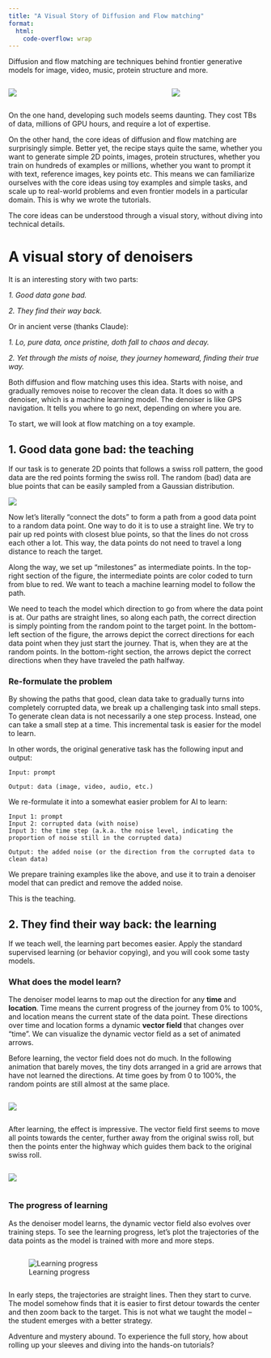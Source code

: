 ```yaml
---
title: "A Visual Story of Diffusion and Flow matching"
format:
  html:
    code-overflow: wrap
---
```



Diffusion and flow matching are techniques behind frontier generative models for image, video, music, protein structure and more.

::: {.columns}
::: {.column width="57%"}
![](assets/veo2_dog_swim.gif){fig-align="center"}
:::

::: {.column width="33%"}
![](assets/allatom_level_diffusion.gif){fig-align="center"}
:::
:::

<!-- image source: https://ai.plainenglish.io/googles-groundbreaking-ai-video-model-veo2-what-it-means-for-the-future-of-content-creation-267882ddf9e4, 
  https://github.com/ProteinDesignLab/protpardelle#use-in-webapp-and-pymol,
  https://www.dreamfold.ai/blog/foldflow-2,
  https://x.com/json_yim/status/1711820093808857506,
  -->

On the one hand, developing such models seems daunting. They cost TBs of data, millions of GPU hours, and require a lot of expertise.

On the other hand, the core ideas of diffusion and flow matching are surprisingly simple. Better yet, the recipe stays quite the same, whether you want
to generate simple 2D points, images, protein structures, whether you train on hundreds of examples or millions, whether you want to prompt it with text,
reference images, key points etc. This means we can familiarize ourselves with the core ideas using toy examples and simple tasks, and scale up to
real-world problems and even frontier models in a particular domain. This is why we wrote the tutorials.

The core ideas can be understood through a visual story, without diving into technical details.

# A visual story of denoisers

It is an interesting story with two parts:

::: {.text-center}
*1. Good data gone bad.* 

*2. They find their way back.*
:::

Or in ancient verse (thanks Claude):

::: {.text-center}
*1. Lo, pure data, once pristine, doth fall to chaos and decay.*

*2. Yet through the mists of noise, they journey homeward, finding their true way.*
:::

Both diffusion and flow matching uses this idea. Starts with noise, and gradually removes noise to recover the clean data. 
It does so with a denoiser, which is a machine learning model. The denoiser is like GPS navigation. It tells you where to go next, depending on where you are.

To start, we will look at flow matching on a toy example.

## 1. Good data gone bad: the teaching

If our task is to generate 2D points that follows a swiss roll pattern, the good data are the red points forming the swiss roll. The random (bad) data are blue points that can be easily sampled from a Gaussian distribution.

![](assets/fm_teaching.png)

Now let's literally "connect the dots" to form a path from a good data point to a random data point. One way to do it is to use a straight line. We try to pair up red points with closest blue points, so that the lines do not cross each other a lot. This way, the data points do not need to travel a long distance to reach the target.

Along the way, we set up "milestones" as intermediate points. In the top-right section of the figure, the intermediate points are color coded to turn from blue to red. We want to teach a machine learning model to follow the path.

We need to teach the model which direction to go from where the data point is at. Our paths are straight lines, so along each path, the correct direction is simply pointing from the random point to the target point. In the bottom-left section of the figure, the arrows depict the correct directions for each data point when they just start the journey. That is, when they are at the random points. In the bottom-right section, the arrows depict the correct directions when they have traveled the path halfway.

### Re-formulate the problem

By showing the paths that good, clean data take to gradually turns into completely corrupted data, we break up a challenging task into small steps. To generate clean data is not necessarily a one step process. Instead, one can take a small step at a time. This incremental task is easier for the model to learn.

In other words, the original generative task has the following input and output:

```
Input: prompt

Output: data (image, video, audio, etc.)
```

We re-formulate it into a somewhat easier problem for AI to learn:

```
Input 1: prompt
Input 2: corrupted data (with noise)
Input 3: the time step (a.k.a. the noise level, indicating the proportion of noise still in the corrupted data)

Output: the added noise (or the direction from the corrupted data to clean data)
```

We prepare training examples like the above, and use it to train a denoiser model that can predict and remove the added noise.

This is the teaching.

## 2. They find their way back: the learning

If we teach well, the learning part becomes easier. Apply the standard supervised learning (or behavior copying), and you will cook some tasty models.

### What does the model learn?

The denoiser model learns to map out the direction for any **time** and **location**. Time means the current progress of the journey from 0% to 100%, and location means the current state of the data point. These directions over time and location forms a dynamic **vector field** that changes over "time". We can visualize the dynamic vector field as a set of animated arrows.

Before learning, the vector field does not do much. In the following animation that barely moves, the tiny dots arranged in a grid are arrows that have not learned the directions. At time goes by from 0 to 100%, the random points are still almost at the same place.

::: {.columns}
::: {.column width="100%"}
![](assets/initial_denoising_vector_field.gif){fig-align="left" fig-scap="Before learning"}
:::
:::

After learning, the effect is impressive. The vector field first seems to move all points towards the center, further away from the original swiss roll, but then the points enter the highway which guides them back to the original swiss roll.

::: {.columns}
::: {.column width="100%"}
![](assets/learned_denoising_vector_field.gif){fig-align="left" fig-scap="After learning"}
:::
:::

### The progress of learning

As the denoiser model learns, the dynamic vector field also evolves over training steps. To see the learning progress, let's plot the trajectories of the data points as the model is trained with more and more steps.

::: {.columns}

::: {.column width="100%"}
![Learning progress](assets/denoising_trajectories_over_training_steps.gif){fig-align="left"}
:::

:::

In early steps, the trajectories are straight lines. Then they start to curve. The model somehow finds that it is easier to first detour towards the center and then zoom back to the target. This is not what we taught the model -- the student emerges with a better strategy.

Adventure and mystery abound. To experience the full story, how about rolling up your sleeves and diving into the hands-on tutorials?

